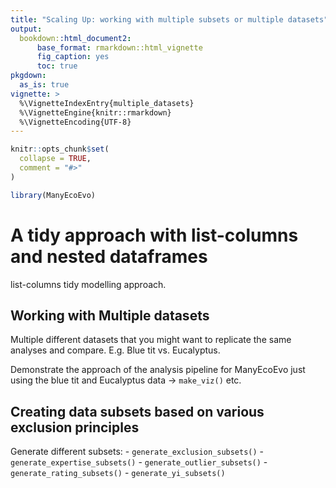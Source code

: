 ```yaml
---
title: "Scaling Up: working with multiple subsets or multiple datasets"
output: 
  bookdown::html_document2:
      base_format: rmarkdown::html_vignette
      fig_caption: yes
      toc: true
pkgdown:
  as_is: true
vignette: >
  %\VignetteIndexEntry{multiple_datasets}
  %\VignetteEngine{knitr::rmarkdown}
  %\VignetteEncoding{UTF-8}
---
```


```r
knitr::opts_chunk$set(
  collapse = TRUE,
  comment = "#>"
)
```

```r
library(ManyEcoEvo)
```

# A tidy approach with list-columns and nested dataframes
list-columns tidy modelling approach.

## Working with Multiple datasets

Multiple different datasets that you might want to replicate the same analyses and compare. E.g. Blue tit vs. Eucalyptus. 

Demonstrate the approach of the analysis pipeline for ManyEcoEvo just using the blue tit and Eucalyptus data -> `make_viz()` etc. 

## Creating data subsets based on various exclusion principles

Generate different subsets:
- `generate_exclusion_subsets()`
- `generate_expertise_subsets()` 
- `generate_outlier_subsets()` 
- `generate_rating_subsets()` 
- `generate_yi_subsets()`

